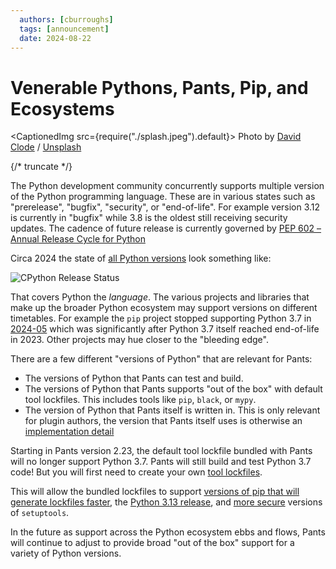 ```yaml
---
  authors: [cburroughs]
  tags: [announcement]
  date: 2024-08-22
---
```


# Venerable Pythons, Pants, Pip, and Ecosystems

<CaptionedImg src={require("./splash.jpeg").default}>
  Photo by [David Clode](https://unsplash.com/@davidclode) /
  [Unsplash](https://unsplash.com/photos/python-resting-its-head-on-body-yrcaXCWe0VY)
</CaptionedImg>

{/* truncate */}

The Python development community concurrently supports multiple version of the Python programming language. These are in various states such as "prerelease", "bugfix", "security", or "end-of-life". For example version 3.12 is currently in "bugfix" while 3.8 is the oldest still receiving security updates. The cadence of future release is currently governed by [PEP 602 – Annual Release Cycle for Python](https://peps.python.org/pep-0602/)

Circa 2024 the state of [all Python versions](https://devguide.python.org/versions/) look something like:

![CPython Release Status](./cpython-release-status.png)

That covers Python the _language_. The various projects and libraries that make up the broader Python ecosystem may support versions on different timetables. For example the `pip` project stopped supporting Python 3.7 in [2024-05](https://pip.pypa.io/en/stable/news/#b1-2024-05-06) which was significantly after Python 3.7 itself reached end-of-life in 2023. Other projects may hue closer to the "bleeding edge".

There are a few different "versions of Python" that are relevant for Pants:

- The versions of Python that Pants can test and build.
- The versions of Python that Pants supports "out of the box" with default tool lockfiles. This includes tools like `pip`, `black`, or `mypy`.
- The version of Python that Pants itself is written in. This is only relevant for plugin authors, the version that Pants itself uses is otherwise an [implementation detail](/blog/2023/02/23/the-pants-launcher-binary-a-much-simpler-way-to-install-and-run-pants)

Starting in Pants version 2.23, the default tool lockfile bundled with Pants will no longer support Python 3.7. Pants will still build and test Python 3.7 code! But you will first need to create your own [tool lockfiles](https://www.pantsbuild.org/2.21/docs/python/overview/lockfiles#lockfiles-for-tools).

This will allow the bundled lockfiles to support [versions of pip that will generate lockfiles faster](https://pip.pypa.io/en/stable/news/#v24-2), the [Python 3.13 release](https://github.com/pantsbuild/pants/issues/21103), and [more secure](https://github.com/pantsbuild/pants/issues/21184) versions of `setuptools`.

In the future as support across the Python ecosystem ebbs and flows, Pants will continue to adjust to provide broad "out of the box" support for a variety of Python versions.
